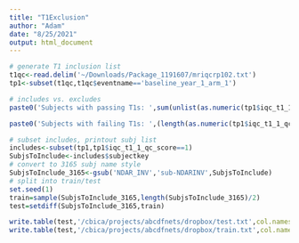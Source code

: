 ```yaml
---
title: "T1Exclusion"
author: "Adam"
date: "8/25/2021"
output: html_document
---
```


```r
# generate T1 inclusion list
t1qc<-read.delim('~/Downloads/Package_1191607/mriqcrp102.txt')
tp1<-subset(t1qc,t1qc$eventname=='baseline_year_1_arm_1')

# includes vs. excludes
paste0('Subjects with passing T1s: ',sum(unlist(as.numeric(tp1$iqc_t1_1_qc_score)),na.rm = T))

paste0('Subjects with failing T1s: ',(length(as.numeric(tp1$iqc_t1_1_qc_score))-sum(unlist(as.numeric(tp1$iqc_t1_1_qc_score)),na.rm = T)))

# subset includes, printout subj list
includes<-subset(tp1,tp1$iqc_t1_1_qc_score==1)
SubjsToInclude<-includes$subjectkey
# convert to 3165 subj name style
SubjsToInclude_3165<-gsub('NDAR_INV','sub-NDARINV',SubjsToInclude)
# split into train/test
set.seed(1)
train=sample(SubjsToInclude_3165,length(SubjsToInclude_3165)/2)
test=setdiff(SubjsToInclude_3165,train)

write.table(test,'/cbica/projects/abcdfnets/dropbox/test.txt',col.names = F,row.names = F,quote=F)
write.table(test,'/cbica/projects/abcdfnets/dropbox/train.txt',col.names = F,row.names = F,quote=F)
```